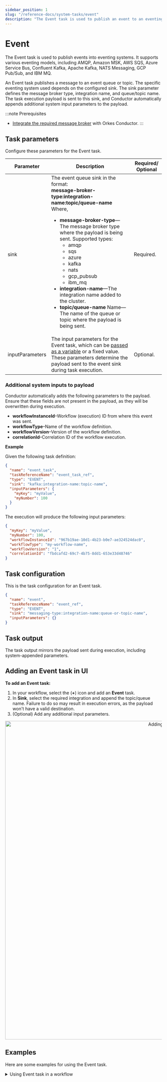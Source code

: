 ```yaml
---
sidebar_position: 1
slug: "/reference-docs/system-tasks/event"
description: "The Event task is used to publish an event to an eventing system."
---
```



# Event

The Event task is used to publish events into eventing systems. It supports various eventing models, including AMQP, Amazon MSK, AWS SQS, Azure Service Bus, Confluent Kafka, Apache Kafka, NATS Messaging, GCP Pub/Sub, and IBM MQ.

An Event task publishes a message to an event queue or topic. The specific eventing system used depends on the configured sink. The sink parameter defines the message broker type, integration name, and queue/topic name. The task execution payload is sent to this sink, and Conductor automatically appends additional system input parameters to the payload.

:::note Prerequisites

- [Integrate the required message broker](/category/integrations/message-broker) with Orkes Conductor.
:::

## Task parameters

Configure these parameters for the Event task.

| Parameter       | Description                                                                                                                                                                                                                                                                                                                                                                                                                                                                  | Required/ Optional |
| --------------- | ---------------------------------------------------------------------------------------------------------------------------------------------------------------------------------------------------------------------------------------------------------------------------------------------------------------------------------------------------------------------------------------------------------------------------------------------------------------------------- | ------------------ |
| sink            | The event queue sink in the format: <br/>**message-broker-type:integration-name:topic/queue-name**<br/>Where,<ul><li>**message-broker-type**—The message broker type where the payload is being sent. Supported types:<ul><li>amqp</li><li>sqs</li><li>azure</li><li>kafka</li><li>nats</li><li>gcp_pubsub</li><li>ibm_mq</li></ul></li><li>**integration-name**—The integration name added to the cluster.</li><li>**topic/queue-name** Name—The name of the queue or topic where the payload is being sent.</li></ul> | Required.          |
| inputParameters | The input parameters for the Event task, which can be [passed as a variable](https://orkes.io/content/developer-guides/passing-inputs-to-task-in-conductor) or a fixed value. These parameters determine the payload sent to the event sink during task execution.                                                                                                                                                                                                           | Optional.          |

### Additional system inputs to payload​

Conductor automatically adds the following parameters to the payload. Ensure that these fields are not present in the payload, as they will be overwritten during execution.

- **workflowInstanceId**–Workflow (execution) ID from where this event was sent.
- **workflowType**–Name of the workflow definition.
- **workflowVersion**–Version of the workflow definition.
- **correlationId**–Correlation ID of the workflow execution.

**Example**

Given the following task definition:

```json
{
  "name": "event_task",
  "taskReferenceName": "event_task_ref",
  "type": "EVENT",
  "sink": "kafka:integration-name:topic-name",
  "inputParameters": {
    "myKey": "myValue",
    "myNumber": 100
  }
}
```

The execution will produce the following input parameters:

```json
{
  "myKey": "myValue",
  "myNumber": 100,
  "workflowInstanceId": "967b19ae-10d1-4b23-b0e7-ae324524dac0",
  "workflowType": "my-workflow-name",
  "workflowVersion": "1",
  "correlationId": "fbdcafd2-69c7-4b75-8dd1-653e33d48746"
}
```

## Task configuration

This is the task configuration for an Event task.

```json
{
  "name": "event",
  "taskReferenceName": "event_ref",
  "type": "EVENT",
  "sink": "messaging-type:integration-name:queue-or-topic-name",
  "inputParameters": {}
}
```

## Task output

The task output mirrors the payload sent during execution, including system-appended parameters.

## Adding an Event task in UI

**To add an Event task:**

1. In your workflow, select the (**+**) icon and add an **Event** task.
2. In **Sink**, select the required integration and append the topic/queue name. Failure to do so may result in execution errors, as the payload won't have a valid destination.
3. (Optional) Add any additional input parameters.

<center><p><img src="/content/img/ui-guide-event-task.png" alt="Adding event task" width="1024" height="auto"/></p></center>

## Examples

Here are some examples for using the Event task.

<details>
<summary>Using Event task in a workflow</summary>

In this example, we’ll integrate Confluent Kafka with Orkes Conductor to publish messages to a Kafka topic.

1. Integrate Confluent Kafka with Orkes Conductor.
2. Create an Event Handler in Conductor.
3. Create a Workflow with an Event task.
4. Run Workflow.

**Step 1: Integrate Confluent Kafka with Orkes Conductor**

Get the configuration credentials and [integrate Kafka as a message broker in Conductor cluster](https://orkes.io/content/integrations/message-broker/confluent-kafka).

<center><p><img src="/content/img/confluent-kafka-integration.png" alt="Confluent Kafka sample integration" width="100%" height="auto"/></p></center>

**Step 2: Create an Event Handler in Orkes Conductor**

Next, create an event handler for the added integration.

**To create an event handler:**

1. Go to **Definitions** > **Event Handlers**, from the left menu in the Conductor cluster.
2. Select **+ Define event handler** and configure the [parameters](https://orkes.io/content/developer-guides/event-handler#event-handler-configuration).
3. In the `event` field, specify the integration in the following format.

```json
message-broker-type:integration-name:topic/queue-name
```

For Confluent Kafka:

- Set the `message-broker-type` to `kafka_confluent` (default).
- `integration-name` is the name of the integration created in the previous step.
- `topic/queue-name` is the Kafka topic for publishing messages.

**Sample Event Handler JSON**

```json
{
  "name": "event-handler-name",
  "event": "kafka_confluent:confluent-kafka-test:topic_0",
  "condition": "",
  "actions": [
    {
      "action": "start_workflow",
      "start_workflow": {
        "name": "http-sample-test",
        "version": 1,
        "correlationId": "",
        "input": {}
      },
      "expandInlineJSON": false
    }
  ],
  "active": true,
  "evaluatorType": "javascript"
}
```

:::note
If creating the event handler in the Conductor UI, the drop-down selection in the Event field only lists integrations added to the cluster. Select the required integration and ensure to append the topic name.
:::

Save the definition, and select the play button to run it.

<center><p><img src="/content/img/event-handler-definition.png" alt="Creating and running an event handler definition" width="100%" height="auto"/></p></center>

**Step 3: Create a Workflow with an Event task**

This step involves creating a workflow with an Event task. Here, we utilize the Kafka topic as a sink for the event.

For testing purposes, we can quickly build a workflow using Conductor UI.

**To create a workflow:**

1. Go to **Definitions** > **Workflow**, and select **+ Define Workflow**.
2. Add an Event task with the Sink `kafka_confluent:confluent-kafka-test:topic_0`.
3. In **Input parameters**, add the following parameters:

   - **\_schema**—Set it to the topic name, including the schema subject.<br/>To locate the schema subject name from Confluent console:
     - Go to **Home** > **Environment** > [Choose your environment].
     - Under **Schema Registry**, find the subject name.
     <p align="center"><img src="/content/img/subject-name-confluent.png" alt="Identifying subject name in Confluent Kafka" width="80%" height="auto"/></p>
     - Add this subject name as the input parameter: `"_schema": "topic_0-value"`
   - Add all fields in the topic’s schema as the input parameters as well.

     - Locate the schema for your topic by navigating to the **Schema** sub-tab from your topic and selecting **Evolve schema**.
     <p align="center"><img src="/content/img/schema-confluent.png" alt="Identifying Schema parameters" width="80%" height="auto"/></p>
     For example, The topic here is `topic_0`, which has the following schema:

     ```json
     {
       "doc": "Sample schema to help you get started.",
       "fields": [
         {
           "doc": "The string is a unicode character sequence.",
           "name": "my_field3",
           "type": "string"
         }
       ],
       "name": "sampleRecord",
       "namespace": "com.mycorp.mynamespace", //Use a unique `name` and `namespace` to avoid any conflicts.
       "type": "record"
     }
     ```

     Ensure that each field in the schema is mapped as input parameters in the Event task.

     So, in this example, the input parameters (including the schema fields and schema subject name) are as follows :

     ```json
      "inputParameters": {
      "_schema": "topic_0-value",
      "my_field3": "Some-Value-71gfy"
      },
     ```

Here’s the complete workflow definition JSON:

```json
{
  "name": "Confluent-Kafka-workflow",
  "description": "Sample Workflow for Confluent Kafka Integration",
  "version": 1,
  "tasks": [
    {
      "name": "event",
      "taskReferenceName": "event_ref",
      "inputParameters": {
        "_schema": "topic_0-value",
        "my_field3": "Some-Value-71gfy"
      },
      "type": "EVENT",
      "sink": "kafka_confluent:confluent-kafka-test:topic_name"
    }
  ],
  "schemaVersion": 2,
  "ownerEmail": "john.doe@acme.com"
}
```

4. Save the workflow.

**Step 4: Run Workflow**

1. Go to **Run Workflow** from the left menu on the Conductor cluster.
2. Select the **Workflow name** and **Version**.
3. Enter the input parameters.
4. Click **Run Workflow**.

<p align="center"><img src="/content/img/running-kafka-workflow-from-ui.png" alt="Identifying Schema parameters" width="80%" height="auto"/></p>

Once started, you can track execution progress in **Executions** > **Workflow** in the Conductor UI.

After successful execution, verify the message's delivery in the Confluent portal.

1. From your cluster details page, navigate to **Topics** in the left menu.
2. In the **Messages** tab, verify that the message is consumed successfully.
<p align="center"><img src="/content/img/verifying-confluent.png" alt="Verifying the consumed message from Confluent Kafka" width="100%" height="auto"/></p>

</details>
